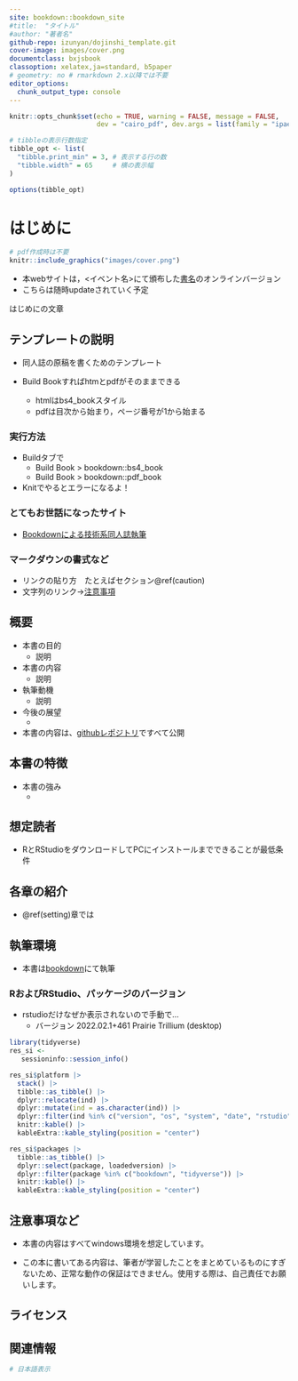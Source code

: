 ```yaml
---
site: bookdown::bookdown_site
#title:  "タイトル"
#author: "著者名"
github-repo: izunyan/dojinshi_template.git
cover-image: images/cover.png
documentclass: bxjsbook
classoption: xelatex,ja=standard, b5paper
# geometry: no # rmarkdown 2.x以降では不要
editor_options: 
  chunk_output_type: console
---
```


<!-- 全体の設定 -->

```r
knitr::opts_chunk$set(echo = TRUE, warning = FALSE, message = FALSE,
                      dev = "cairo_pdf", dev.args = list(family = "ipaexg")) # pdfでggplot2の日本語出力に必要な設定→html不可？

# tibbleの表示行数指定
tibble_opt <- list(
  "tibble.print_min" = 3, # 表示する行の数
  "tibble.width" = 65     # 横の表示幅
)

options(tibble_opt)

```

<!-- 全体の設定ここまで -->

# はじめに {-#hajimeni}

<!-- 表紙画像をここに -->

```r
# pdf作成時は不要
knitr::include_graphics("images/cover.png")
```

<!-- 枠線がつく部分は要検討 -->
<!-- ![](images/cover.png){.cover width="250"} -->

* 本webサイトは，<イベント名>にて頒布した[書名](url)のオンラインバージョン
* こちらは随時updateされていく予定


はじめにの文章

## テンプレートの説明 {-}

* 同人誌の原稿を書くためのテンプレート

* Build Bookすればhtmとpdfがそのままできる

  + htmlはbs4_bookスタイル
  + pdfは目次から始まり，ページ番号が1から始まる

### 実行方法 {-}

* Buildタブで
  + Build Book > bookdown::bs4_book
  + Build Book > bookdown::pdf_book

* Knitでやるとエラーになるよ！

### とてもお世話になったサイト {-}

-   [Bookdownによる技術系同人誌執筆](https://teastat.blogspot.com/2019/01/bookdown.html)

### マークダウンの書式など {-}

-   リンクの貼り方　たとえばセクション\@ref(caution)
-   文字列のリンク→[注意事項](#caution)



<!-- 以下，同人誌の構成案 -->

## 概要 {-}
* 本書の目的
  + 説明

* 本書の内容
  + 説明

* 執筆動機
  + 説明

* 今後の展望
  + 

* 本書の内容は、[githubレポジトリ](url)ですべて公開

## 本書の特徴{-}

* 本書の強み
  + 

## 想定読者 {-}

* RとRStudioをダウンロードしてPCにインストールまでできることが最低条件

## 各章の紹介 {-}

* \@ref(setting)章では

## 執筆環境 {-}

* 本書は[bookdown](https://bookdown.org/)にて執筆

### RおよびRStudio、パッケージのバージョン {-}

* rstudioだけなぜか表示されないので手動で…
  + バージョン 2022.02.1+461 Prairie Trillium (desktop)

```r
library(tidyverse)
res_si <- 
   sessioninfo::session_info()

res_si$platform |>
  stack() |>
  tibble::as_tibble() |>
  dplyr::relocate(ind) |>
  dplyr::mutate(ind = as.character(ind)) |>
  dplyr::filter(ind %in% c("version", "os", "system", "date", "rstudio")) |>
  knitr::kable() |>
  kableExtra::kable_styling(position = "center")

res_si$packages |> 
  tibble::as_tibble() |> 
  dplyr::select(package, loadedversion) |> 
  dplyr::filter(package %in% c("bookdown", "tidyverse")) |>
  knitr::kable() |>
  kableExtra::kable_styling(position = "center")
```

## 注意事項など {-}

* 本書の内容はすべてwindows環境を想定しています。

* この本に書いてある内容は、筆者が学習したことをまとめているものにすぎないため、正常な動作の保証はできません。使用する際は、自己責任でお願いします。


## ライセンス {-}

<!-- * 本webサイトは [CC BY-SA 4.0](https://creativecommons.org/licenses/by-sa/4.0/) -->
<!--   + 引用例：やわらかクジラ（2021）『がんばらないデータ加工　Rによるくり返し作業入門　前編』. （サークル名：ヤサイゼリー）, オンライン版:https://izunyan.github.io/gisho12/ -->
<!--   + ただし，ライセンスの適用は本書での著作部分のみとなり，用いているデータやパッケージや画像などはそれぞれのライセンスに準じる -->

## 関連情報 {-#association}
```r
# 日本語表示
```

